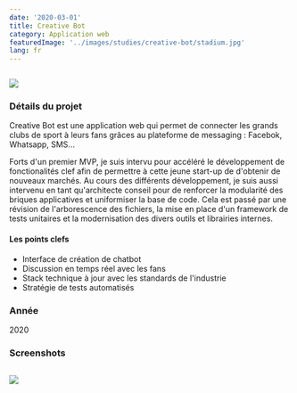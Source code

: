 ```yaml
---
date: '2020-03-01'
title: Creative Bot
category: Application web
featuredImage: '../images/studies/creative-bot/stadium.jpg'
lang: fr
---
```


<Image>

![](../images/studies/creative-bot/compo.png)

</Image>

### Détails du projet

Creative Bot est une application web qui permet de connecter les grands clubs de sport à leurs fans grâces au plateforme de messaging : Facebok, Whatsapp, SMS...

Forts d'un premier MVP, je suis intervu pour accéléré le développement de fonctionalités clef afin de permettre à cette jeune start-up de d'obtenir de nouveaux marchés. Au cours des différents développement, je suis aussi intervenu en tant qu'architecte conseil pour de renforcer la modularité des briques applicatives et uniformiser la base de code. Cela est passé par une révision de l'arborescence des fichiers, la mise en place d'un framework de tests unitaires et la modernisation des divers outils et librairies internes.

#### Les points clefs

- Interface de création de chatbot
- Discussion en temps réel avec les fans
- Stack technique à jour avec les standards de l'industrie
- Stratégie de tests automatisés

### Année
2020

### Screenshots

<Image>

![](../images/studies/creative-bot/inbox.jpg)

</Image>
